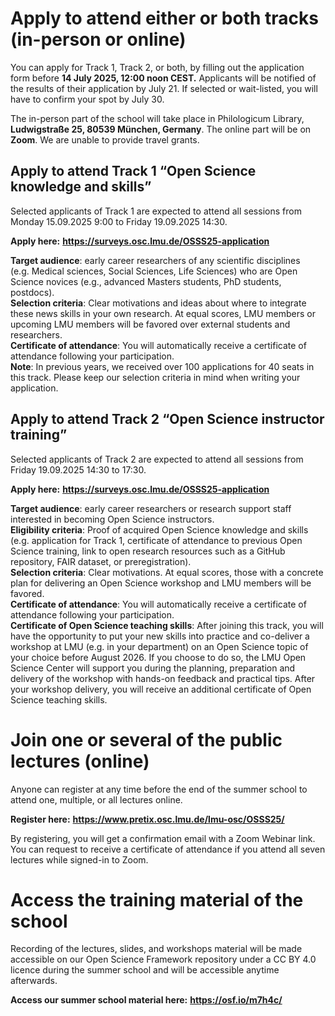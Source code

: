 # Apply to attend either or both tracks (in-person or online)

You can apply for Track 1, Track 2, or both, by filling out the application form before **14 July 2025, 12:00 noon CEST.** Applicants will be notified of the results of their application by July 21. If selected or wait-listed, you will have to confirm your spot by July 30.

The in-person part of the school will take place in Philologicum Library, **Ludwigstraße 25, 80539 München, Germany**. The online part will be on **Zoom**. We are unable to provide travel grants. 

## Apply to attend Track 1 “Open Science knowledge and skills”

Selected applicants of Track 1 are expected to attend all sessions from Monday 15.09.2025 9:00 to Friday 19.09.2025 14:30.

**Apply here:** [**https://surveys.osc.lmu.de/OSSS25-application**](https://surveys.osc.lmu.de/OSSS25-application){target="_blank"}

**Target audience**: early career researchers of any scientific disciplines (e.g. Medical sciences, Social Sciences, Life Sciences) who are Open Science novices (e.g., advanced Masters students, PhD students, postdocs).\
**Selection criteria**: Clear motivations and ideas about where to integrate these news skills in your own research. At equal scores, LMU members or upcoming LMU members will be favored over external students and researchers.\
**Certificate of attendance**: You will automatically receive a certificate of attendance following your participation.\
**Note**: In previous years, we received over 100 applications for 40 seats in this track. Please keep our selection criteria in mind when writing your application. 

## Apply to attend Track 2 “Open Science instructor training”

Selected applicants of Track 2 are expected to attend all sessions from Friday 19.09.2025 14:30 to 17:30.

**Apply here:** [**https://surveys.osc.lmu.de/OSSS25-application**](https://surveys.osc.lmu.de/OSSS25-application){target="_blank"}

**Target audience**: early career researchers or research support staff interested in becoming Open Science instructors.\
**Eligibility criteria**: Proof of acquired Open Science knowledge and skills (e.g. application for Track 1, certificate of attendance to previous Open Science training, link to open research resources such as a GitHub repository, FAIR dataset, or  preregistration).\
**Selection criteria**: Clear motivations. At equal scores, those with a concrete plan for delivering an Open Science workshop and LMU members will be favored.\
**Certificate of attendance**: You will automatically receive a certificate of attendance following your participation.\
**Certificate of Open Science teaching skills**: After joining this track, you will have the opportunity to put your new skills into practice and co-deliver a workshop at LMU (e.g. in your department) on an Open Science topic of your choice before August 2026. If you choose to do so, the LMU Open Science Center will support you during the planning, preparation and delivery of the workshop with hands-on feedback and practical tips. After your workshop delivery, you will receive an additional certificate of Open Science teaching skills. 

# Join one or several of the public lectures (online)

Anyone can register at any time before the end of the summer school to attend one, multiple, or all lectures online.

**Register here:** [**https://www.pretix.osc.lmu.de/lmu-osc/OSSS25/** ](https://www.pretix.osc.lmu.de/lmu-osc/OSSS25/){target="_blank"}

By registering, you will get a confirmation email with a Zoom Webinar link. You can request to receive a certificate of attendance if you attend all seven lectures while signed-in to Zoom.

# Access the training material of the school

Recording of the lectures, slides, and workshops material will be made accessible on our Open Science Framework repository under a CC BY 4.0 licence during the summer school and will  be accessible anytime afterwards.

**Access our summer school material here:**  [**https://osf.io/m7h4c/**](https://osf.io/m7h4c/){target="_blank"}



